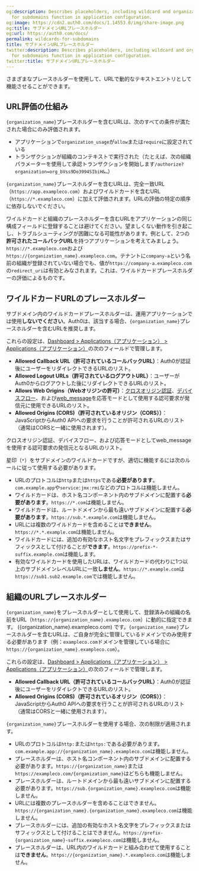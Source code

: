 ```yaml
---
og:description: Describes placeholders, including wildcard and organization placeholders,
  for subdomains function in application configuration.
og:image: https://cdn2.auth0.com/docs/1.14553.0/img/share-image.png
og:title: サブドメインURLプレースホルダー
og:url: https://auth0.com/docs/
permalink: wildcards-for-subdomains
title: サブドメインURLプレースホルダー
twitter:description: Describes placeholders, including wildcard and organization placeholders,
  for subdomains function in application configuration.
twitter:title: サブドメインURLプレースホルダー
---
```


さまざまなプレースホルダーを使用して、URLで動的なテキストエントリとして機能させることができます。

## URL評価の仕組み

`{organization_name}`プレースホルダーを含むURLは、次のすべての条件が満たされた場合にのみ評価されます。

* アプリケーションで`organization_usage`が`allow`または`require`に設定されている
* トランザクションが組織のコンテキストで実行された（たとえば、次の組織パラメーターを使用して承認トランザクションを開始します`/authorize?organization=org_bVss9Do3994SIbiH&…`）

`{organization_name}`プレースホルダーを含むURLは、完全一致URL（`https://app.exampleco.com`）およびワイルドカードを含むURL（`https://*.exampleco.com`）に加えて評価されます。URLの評価の特定の順序に依存しないでください。

ワイルドカードと組織のプレースホルダーを含むURLをアプリケーションの同じ構成フィールドに登録することは避けてください。望ましくない動作を引き起こし、トラブルシューティングが困難になる可能性があります。例として、2つの**許可されたコールバックURL**を持つアプリケーションを考えてみましょう。`https://*.exampleco.com`および`https://{organization_name}.exampleco.com`。テナントに`company-a`という名前の組織が登録されていない場合でも、値が`https://company-a.exampleco.com`の`redirect_uri`は有効とみなされます。これは、ワイルドカードプレースホルダーの評価によるものです。

## ワイルドカードURLのプレースホルダー

サブドメイン内のワイルドカードプレースホルダーは、運用アプリケーションでは使用**しないでください**。Auth0は、該当する場合、`{organization_name}`プレースホルダーを含むURLを推奨します。

これらの設定は、[Dashboard > Applications（アプリケーション） > Applications（アプリケーション）](%24%7Bmanage_url%7D/#/applications)の次のフィールドで管理します。

* **Allowed Callback URL（許可されているコールバックURL）**：Auth0が認証後にユーザーをリダイレクトできるURLのリスト。
* **Allowed Logout URLs（許可されているログアウトURL）**：ユーザーがAuth0からログアウトした後にリダイレクトできるURLのリスト。
* **Allows Web Origins（Webオリジンの許可）**：[クロスオリジン認証](/login/cross-origin-authentication)、[デバイスフロー](/login/flows/device-authorization-flow)、および[web_message](/protocols/oauth)を応答モードとして使用する認可要求が発信元に使用できるURLのリスト。
* **Allowed Origins (CORS)（許可されているオリジン（CORS））**：JavaScriptからAuth0 APIへの要求を行うことが許可されるURLのリスト（通常はCORSと一緒に使用されます）。

クロスオリジン認証、デバイスフロー、および応答モードとしてweb_messageを使用する認可要求の発信元となるURLのリスト。

星印（`*`）をサブドメインのワイルドカードですが、適切に機能するには次のルールに従って使用する必要があります。

* URLのプロトコルは`http`または`https`である**必要があります**。`com.example.app`や`service:jmx:rmi`などのプロトコルは機能しません。
* ワイルドカードは、ホスト名コンポーネント内のサブドメインに配置する**必要があります**。`https://*.com`は機能しません。
* ワイルドカードは、ルートドメインから最も遠いサブドメインに配置する**必要があります**。`https://sub.*.example.com`は機能しません。
* URLには複数のワイルドカードを含めることは**できません**。`https://*.*.example.com`は機能しません。
* ワイルドカードには、追加の有効なホスト名文字をプレフィックスまたはサフィックスとして付けることが**できます**。`https://prefix-*-suffix.example.com`は機能します。
* 有効なワイルドカードを使用したURLは、ワイルドカードの代わりに1つ以上のサブドメインレベルURLに一致**しません**。`https://*.example.com`は`https://sub1.sub2.example.com`では機能しません。

## 組織のURLプレースホルダー

`{organization_name}`をプレースホルダーとして使用して、登録済みの組織の名前をURL（`https://{organization_name}.exampleco.com`）に動的に指定できます。 ({organization_name}.exampleco.com) です。`{organization_name}`プレースホルダーを含むURLは、ご自身が完全に管理しているドメインでのみ使用する必要があります（例：`exampleco.com`ドメインを管理している場合に`https://{organization_name}.exampleco.com`）。

これらの設定は、[Dashboard > Applications（アプリケーション） > Applications（アプリケーション）](%24%7Bmanage_url%7D/#/applications)の次のフィールドで管理します。

* **Allowed Callback URL（許可されているコールバックURL）**：Auth0が認証後にユーザーをリダイレクトできるURLのリスト。
* **Allowed Origins (CORS)（許可されているオリジン（CORS））**：JavaScriptからAuth0 APIへの要求を行うことが許可されるURLのリスト（通常はCORSと一緒に使用されます）。

`{organization_name}`プレースホルダーを使用する場合、次の制限が適用されます。

* URLのプロトコルは`http:`または`https:`である必要があります。`com.example.app://{organization_name}.exampleco.com`は機能しません。
* プレースホルダーは、ホスト名コンポーネント内のサブドメインに配置する必要があります。`https://{organization_name}`または`https://exampleco.com/{organization_name}`はどちらも機能しません。
* プレースホルダーは、ルートドメインから最も遠いサブドメインに配置する必要があります。`https://sub.{organization_name}.exampleco.com`は機能しません。
* URLには複数のプレースホルダーを含めることはできません。`https://{organization_name}.{organization_name}.exampleco.com`は機能しません。
* プレースホルダーには、追加の有効なホスト名文字をプレフィックスまたはサフィックスとして付けることはできません。`https://prefix-{organization_name}-suffix.exampleco.com`は機能しません。
* プレースホルダーは、URL内のワイルドカードと組み合わせて使用​​することは**できません**。`https://{organization_name}.*.exampleco.com`は機能しません。
